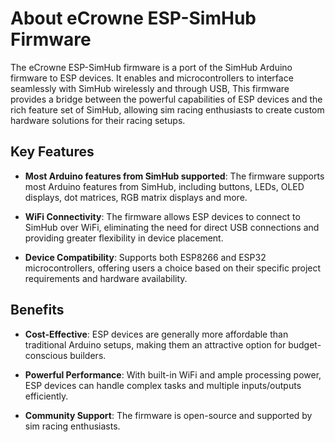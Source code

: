
# About eCrowne ESP-SimHub Firmware

The eCrowne ESP-SimHub firmware is a port of the SimHub Arduino firmware to ESP devices. It enables <AffiliateLink type={ProductType.ESP8266} /> and <AffiliateLink type={ProductType.ESP32} /> microcontrollers to interface seamlessly with SimHub wirelessly and through USB, This firmware provides a bridge between the powerful capabilities of ESP devices and the rich feature set of SimHub, allowing sim racing enthusiasts to create custom hardware solutions for their racing setups.

## Key Features
- **Most Arduino features from SimHub supported**: The firmware supports most Arduino features from SimHub, including buttons, LEDs, OLED displays, dot matrices, RGB matrix displays and more.

- **WiFi Connectivity**: The firmware allows ESP devices to connect to SimHub over WiFi, eliminating the need for direct USB connections and providing greater flexibility in device placement.

- **Device Compatibility**: Supports both ESP8266 and ESP32 microcontrollers, offering users a choice based on their specific project requirements and hardware availability.

## Benefits

- **Cost-Effective**: ESP devices are generally more affordable than traditional Arduino setups, making them an attractive option for budget-conscious builders.

- **Powerful Performance**: With built-in WiFi and ample processing power, ESP devices can handle complex tasks and multiple inputs/outputs efficiently.

- **Community Support**: The firmware is open-source and supported by sim racing enthusiasts.

